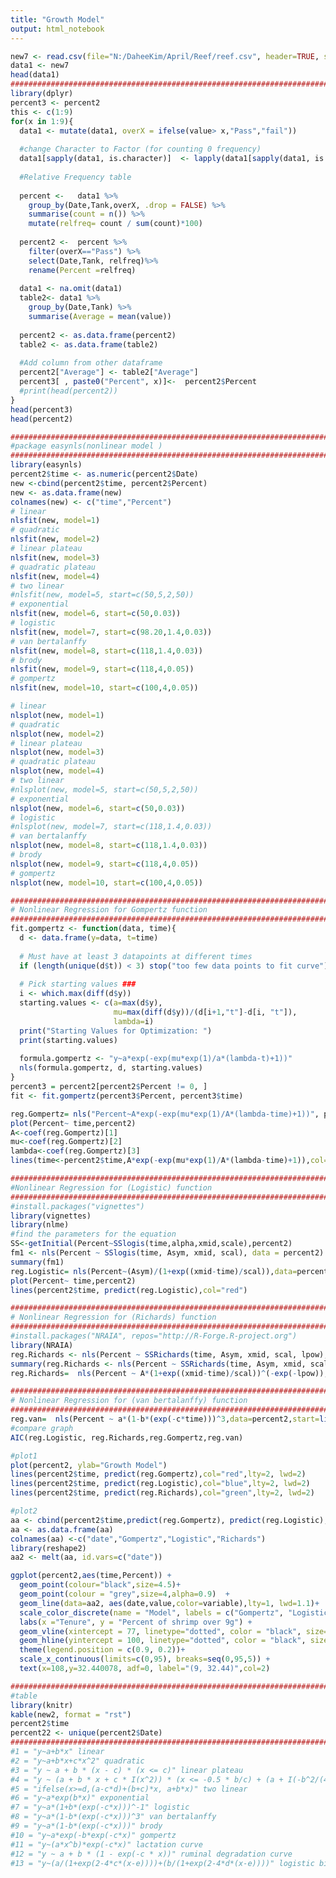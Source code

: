 ```yaml
---
title: "Growth Model"
output: html_notebook
---
```


```r
new7 <- read.csv(file="N:/DaheeKim/April/Reef/reef.csv", header=TRUE, sep=",")
data1 <- new7
head(data1)
####################################################################################################
library(dplyr)
percent3 <- percent2
this <- c(1:9)
for(x in 1:9){
  data1 <- mutate(data1, overX = ifelse(value> x,"Pass","fail"))
  
  #change Character to Factor (for counting 0 frequency)
  data1[sapply(data1, is.character)]  <- lapply(data1[sapply(data1, is.character)],as.factor)
  
  #Relative Frequency table
  
  percent <-   data1 %>%
    group_by(Date,Tank,overX, .drop = FALSE) %>%
    summarise(count = n()) %>%
    mutate(relfreq= count / sum(count)*100) 
  
  percent2 <-  percent %>%
    filter(overX=="Pass") %>%
    select(Date,Tank, relfreq)%>%
    rename(Percent =relfreq)
  
  data1 <- na.omit(data1)
  table2<- data1 %>%
    group_by(Date,Tank) %>%
    summarise(Average = mean(value))
  
  percent2 <- as.data.frame(percent2)
  table2 <- as.data.frame(table2)
  
  #Add column from other dataframe
  percent2["Average"] <- table2["Average"]
  percent3[ , paste0("Percent", x)]<-  percent2$Percent
  #print(head(percent2))
}
head(percent3)
head(percent2)
```


```r
#############################################################################################################
#package easynls(nonlinear model )
#############################################################################################################
library(easynls)
percent2$time <- as.numeric(percent2$Date)
new <-cbind(percent2$time, percent2$Percent)
new <- as.data.frame(new)
colnames(new) <- c("time","Percent")
# linear
nlsfit(new, model=1)
# quadratic
nlsfit(new, model=2)
# linear plateau
nlsfit(new, model=3)
# quadratic plateau
nlsfit(new, model=4)
# two linear
#nlsfit(new, model=5, start=c(50,5,2,50))
# exponential
nlsfit(new, model=6, start=c(50,0.03))
# logistic
nlsfit(new, model=7, start=c(98.20,1.4,0.03))
# van bertalanffy
nlsfit(new, model=8, start=c(118,1.4,0.03))
# brody
nlsfit(new, model=9, start=c(118,4,0.05))
# gompertz
nlsfit(new, model=10, start=c(100,4,0.05))

# linear
nlsplot(new, model=1)
# quadratic
nlsplot(new, model=2)
# linear plateau
nlsplot(new, model=3)
# quadratic plateau
nlsplot(new, model=4)
# two linear
#nlsplot(new, model=5, start=c(50,5,2,50))
# exponential
nlsplot(new, model=6, start=c(50,0.03))
# logistic
#nlsplot(new, model=7, start=c(118,1.4,0.03))
# van bertalanffy
nlsplot(new, model=8, start=c(118,1.4,0.03))
# brody
nlsplot(new, model=9, start=c(118,4,0.05))
# gompertz
nlsplot(new, model=10, start=c(100,4,0.05))
```

```r
#############################################################################################################
# Nonlinear Regression for Gompertz function
#############################################################################################################
fit.gompertz <- function(data, time){
  d <- data.frame(y=data, t=time)
  
  # Must have at least 3 datapoints at different times
  if (length(unique(d$t)) < 3) stop("too few data points to fit curve")
  
  # Pick starting values ###
  i <- which.max(diff(d$y))
  starting.values <- c(a=max(d$y), 
                       mu=max(diff(d$y))/(d[i+1,"t"]-d[i, "t"]), 
                       lambda=i)
  print("Starting Values for Optimization: ")
  print(starting.values)
  
  formula.gompertz <- "y~a*exp(-exp(mu*exp(1)/a*(lambda-t)+1))"
  nls(formula.gompertz, d, starting.values)
}
percent3 = percent2[percent2$Percent != 0, ]
fit <- fit.gompertz(percent3$Percent, percent3$time)

reg.Gompertz= nls("Percent~A*exp(-exp(mu*exp(1)/A*(lambda-time)+1))", percent3, start=list(A=100,mu=7.185374,lambda=21.000000))
plot(Percent~ time,percent2)
A<-coef(reg.Gompertz)[1]
mu<-coef(reg.Gompertz)[2]
lambda<-coef(reg.Gompertz)[3]
lines(time<-percent2$time,A*exp(-exp(mu*exp(1)/A*(lambda-time)+1)),col='red')
```

```r
#############################################################################################################
#Nonlinear Regression for (Logistic) function
#############################################################################################################
#install.packages("vignettes")
library(vignettes)
library(nlme)
#find the parameters for the equation
SS<-getInitial(Percent~SSlogis(time,alpha,xmid,scale),percent2)
fm1 <- nls(Percent ~ SSlogis(time, Asym, xmid, scal), data = percent2)
summary(fm1)
reg.Logistic= nls(Percent~(Asym)/(1+exp((xmid-time)/scal)),data=percent2, start=list(Asym=98.1750,xmid=24.3177,scal=4.9204))
plot(Percent~ time,percent2)
lines(percent2$time, predict(reg.Logistic),col="red")
```

```r
#############################################################################################################
# Nonlinear Regression for (Richards) function
#############################################################################################################
#install.packages("NRAIA", repos="http://R-Forge.R-project.org")
library(NRAIA)
reg.Richards <- nls(Percent ~ SSRichards(time, Asym, xmid, scal, lpow), percent2)
summary(reg.Richards <- nls(Percent ~ SSRichards(time, Asym, xmid, scal, lpow), percent2))
reg.Richards=  nls(Percent ~ A*(1+exp((xmid-time)/scal))^(-exp(-lpow)),data=percent2,start=list(A=99.4454,xmid=6.2748,scal=7.0667,lpow=-2.1747))
```

```r
#############################################################################################################
# Nonlinear Regression for (van bertalanffy) function
#############################################################################################################
reg.van=  nls(Percent ~ a*(1-b*(exp(-c*time)))^3,data=percent2,start=list(a=103.6684,b=2.3165,c=0.083))
#compare graph
AIC(reg.Logistic, reg.Richards,reg.Gompertz,reg.van)
```


```r
#plot1
plot(percent2, ylab="Growth Model")
lines(percent2$time, predict(reg.Gompertz),col="red",lty=2, lwd=2)
lines(percent2$time, predict(reg.Logistic),col="blue",lty=2, lwd=2)
lines(percent2$time, predict(reg.Richards),col="green",lty=2, lwd=2)

#plot2
aa <- cbind(percent2$time,predict(reg.Gompertz), predict(reg.Logistic), predict(reg.Richards) )
aa <- as.data.frame(aa)
colnames(aa) <-c("date","Gompertz","Logistic","Richards")
library(reshape2)
aa2 <- melt(aa, id.vars=c("date"))

ggplot(percent2,aes(time,Percent)) + 
  geom_point(colour="black",size=4.5)+
  geom_point(colour = "grey",size=4,alpha=0.9)  +
  geom_line(data=aa2, aes(date,value,color=variable),lty=1, lwd=1.1)+
  scale_color_discrete(name = "Model", labels = c("Gompertz", "Logistic","Richards"))+
  labs(x ="Tenure", y = "Percent of shrimp over 9g") + 
  geom_vline(xintercept = 77, linetype="dotted", color = "black", size=1) + 
  geom_hline(yintercept = 100, linetype="dotted", color = "black", size=1) + 
  theme(legend.position = c(0.9, 0.2))+
  scale_x_continuous(limits=c(0,95), breaks=seq(0,95,5)) +
  text(x=108,y=32.440078, adf=0, label="(9, 32.44)",col=2)
```

```r
#############################################################################################################  
#table 
library(knitr)
kable(new2, format = "rst")
percent2$time
percent22 <- unique(percent2$Date)
#############################################################################################################
#1 = "y~a+b*x" linear
#2 = "y~a+b*x+c*x^2" quadratic
#3 = "y ~ a + b * (x - c) * (x <= c)" linear plateau
#4 = "y ~ (a + b * x + c * I(x^2)) * (x <= -0.5 * b/c) + (a + I(-b^2/(4 * c))) * (x > -0.5 * b/c)" quadratic plateau
#5 = "ifelse(x>=d,(a-c*d)+(b+c)*x, a+b*x)" two linear
#6 = "y~a*exp(b*x)" exponential
#7 = "y~a*(1+b*(exp(-c*x)))^-1" logistic
#8 = "y~a*(1-b*(exp(-c*x)))^3" van bertalanffy
#9 = "y~a*(1-b*(exp(-c*x)))" brody
#10 = "y~a*exp(-b*exp(-c*x)" gompertz
#11 = "y~(a*x^b)*exp(-c*x)" lactation curve
#12 = "y ~ a + b * (1 - exp(-c * x))" ruminal degradation curve
#13 = "y~(a/(1+exp(2-4*c*(x-e))))+(b/(1+exp(2-4*d*(x-e))))" logistic bi-compartmental
```
